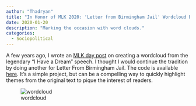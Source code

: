 ```yaml
---
author: "Thadryan"
title: "In Honor of MLK 2020: 'Letter from Birmingham Jail' Wordcloud Example in R"
date: 2020-01-20
description: "Marking the occasion with word clouds."
categories:
  - Sociopolitical
---
```


A few years ago, I wrote an [MLK day post](https://pythoninthewyld.com/2018/01/16/in-honor-of-mlk-i-have-a-dream-wordcloud-example-in-r/) on creating a wordcloud from the legendary "I Have a Dream" speech. I thought I would continue the tradition by doing another for Letter From Birmingham Jail. The code is available [here](https://github.com/sweeney-th/PITW/tree/master/Posts/MLK). It's a simple project, but can be a compelling way to quickly highlight themes from the original text to pique the interest of readers.

![wordcloud](/assets/jail.png)
